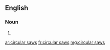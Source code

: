==English==

===Noun===
{{head|en|plural}}

# {{plural of|circular saw|lang=en}}

[[ar:circular saws]]
[[fr:circular saws]]
[[mg:circular saws]]